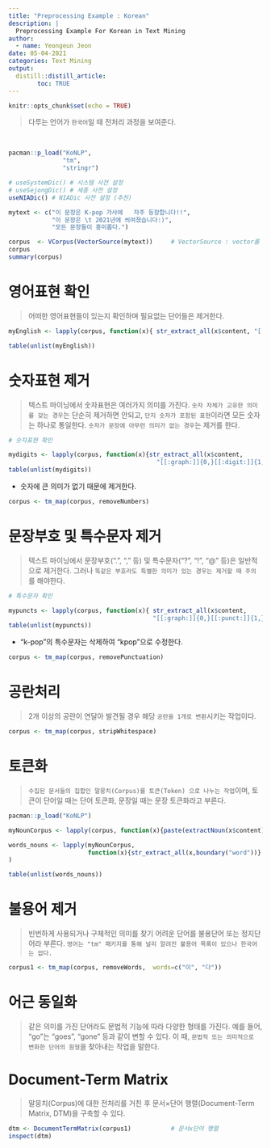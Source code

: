 ---
title: "Preprocessing Example : Korean"
description: |
  Preprocessing Example For Korean in Text Mining
author:
  - name: Yeongeun Jeon
date: 05-04-2021
categories: Text Mining
output: 
  distill::distill_article:
        toc: TRUE
---



```{r setup, include=FALSE}
knitr::opts_chunk$set(echo = TRUE)
```

> 다루는 언어가 `한국어`일 때 전처리 과정을 보여준다.

<br />




```{r}
pacman::p_load("KoNLP", 
               "tm", 
               "stringr")

# useSystemDic() # 시스템 사전 설정
# useSejongDic() # 세종 사전 설정
useNIADic() # NIADic 사전 설정 (추천)

mytext <- c("이 문장은 K-pop 가사에   자주 등장합니다!!",
            "이 문장은 \t 2021년에 씌여졌습니다:)",
            "모든 문장들이 흥미롭다.")

corpus  <- VCorpus(VectorSource(mytext))     # VectorSource : vector를 document로 해석
corpus
summary(corpus)
```


# **영어표현 확인**

> 어떠한 영어표현들이 있는지 확인하며 필요없는 단어들은 제거한다.

```{r}
myEnglish <- lapply(corpus, function(x){ str_extract_all(x$content, "[[:graph:]]{0,}([[:upper:]]{1}|[[:lower:]]{1})[[:lower:]]{0,}[[:graph:]]{0,}")})

table(unlist(myEnglish))

```


# **숫자표현 제거**

> 텍스트 마이닝에서 숫자표현은 여러가지 의미를 가진다. `숫자 자체가 고유한 의미를 갖는 경우`는 단순히 제거하면 안되고, `단지 숫자가 포함된 표현`이라면 모든 숫자는 하나로 통일한다. `숫자가 문장에 아무런 의미가 없는 경우`는 제거를 한다.

```{r}
# 숫자표현 확인

mydigits <- lapply(corpus, function(x){str_extract_all(x$content,
                                         "[[:graph:]]{0,}[[:digit:]]{1,}[[:graph:]]{0,}")})
table(unlist(mydigits))
```

- 숫자에 큰 의미가 없기 때문에 제거한다.

```{r}
corpus <- tm_map(corpus, removeNumbers)  
```


# **문장부호 및 특수문자 제거**

> 텍스트 마이닝에서 문장부호(".", "," 등) 및 특수문자("?", "!", "@" 등)은 일반적으로 제거한다. 그러나 `똑같은 부호라도 특별한 의미가 있는 경우는 제거할 때 주의`를 해야한다.

```{r}
# 특수문자 확인

mypuncts <- lapply(corpus, function(x){ str_extract_all(x$content,
                                        "[[:graph:]]{0,}[[:punct:]]{1,}[[:graph:]]{0,}")})  
table(unlist(mypuncts))
```
- "k-pop"의 특수문자는 삭제하여 "kpop"으로 수정한다.


```{r}
corpus <- tm_map(corpus, removePunctuation)
```


# **공란처리**

> 2개 이상의  공란이  연달아 발견될 경우 해당 `공란을 1개로 변환`시키는 작업이다.

```{r}
corpus <- tm_map(corpus, stripWhitespace)
```


# **토큰화**

> `수집된 문서들의 집합인 말뭉치(Corpus)를 토큰(Token) 으로 나누는 작업`이며, 토큰이 단어일 때는 단어 토큰화, 문장일 때는 문장 토큰화라고 부른다. 


```{r}
pacman::p_load("KoNLP")

myNounCorpus <- lapply(corpus, function(x){paste(extractNoun(x$content),collapse=' ')})  # extractNoun : 의미의 핵심이라고 할 수 있는 명사 추출 / 사전에 등록되어있는 명사 기준 

words_nouns <- lapply(myNounCorpus,
                      function(x){str_extract_all(x,boundary("word"))}  #전체 말뭉치 단어를 확인
)

table(unlist(words_nouns))

```

# **불용어 제거**

> 빈번하게 사용되거나 구체적인 의미를 찾기 어려운 단어를 불용단어 또는 정지단어라 부른다. `영어는 "tm" 패키지를 통해 널리 알려진 불용어 목록이 있으나 한국어는 없다.`


```{r}
corpus1 <- tm_map(corpus, removeWords,  words=c("이", "다"))
```

# **어근 동일화**

> 같은 의미를 가진 단어라도 문법적 기능에 따라 다양한 형태를 가진다. 예를 들어, "go"는 "goes", "gone" 등과 같이 변할 수 있다. 이 때, `문법적 또는 의미적으로 변화한 단어의 원형`을 찾아내는 작업을 말한다.



# **Document-Term Matrix**
> 말뭉치(Corpus)에 대한 전처리를 거친 후 문서×단어 행렬(Document-Term Matrix, DTM)을 구축할 수 있다.

```{r}
dtm <- DocumentTermMatrix(corpus1)           # 문서x단어 행렬
inspect(dtm)
```

